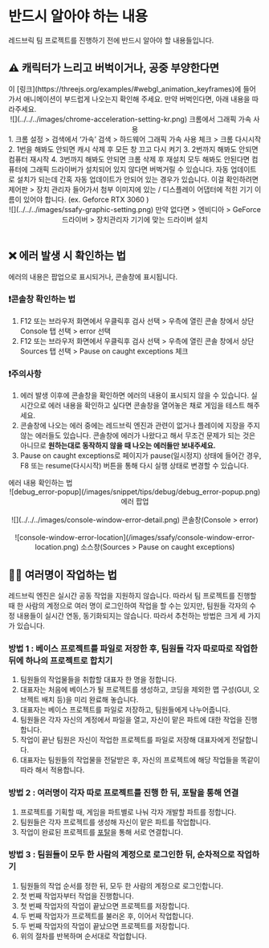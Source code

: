 
# 반드시 알아야 하는 내용

레드브릭 팀 프로젝트를 진행하기 전에 반드시 알아야 할 내용들입니다.

## ⚠️ 캐릭터가 느리고 버벅이거나, 공중 부양한다면

<Callout type="warning">
  이 [링크](https://threejs.org/examples/#webgl_animation_keyframes)에 들어가서
  애니메이션이 부드럽게 나오는지 확인해 주세요. 만약 버벅인다면, 아래 내용을
  따라주세요.
</Callout>
<br />
<center>
    ![](../../../images/chrome-acceleration-setting-kr.png) 크롬에서 그래픽 가속 사용
</center>

<Callout type="warning">
  1. 크롬 설정 > 검색에서 ‘가속’ 검색 > 하드웨어 그래픽 가속 사용 체크 > 크롬
  다시시작  
  2. 1번을 해봐도 안되면 캐시 삭제 후 모든 창 끄고 다시 켜기  
  3. 2번까지 해봐도 안되면 컴퓨터 재시작
  4. 3번까지 해봐도 안되면 크롬 삭제 후 재설치
</Callout>
<Callout type="error">
  모두 해봐도 안된다면 컴퓨터에 그래픽 드라이버가 설치되어 있지 않다면 버벅거릴 수 있습니다.  
  자동 업데이트로 설치가 되는데 간혹 자동 업데이트가 안되어 있는 경우가 있습니다.  
  이걸 확인하려면 제어판 > 장치 관리자 들어가서 첨부 이미지에 있는 / 디스플레이 어댑터에 적힌 기기 이름이 있어야 합니다.  
  (ex. Geforce RTX 3060 )
</Callout>
<br/>
<center>
    ![](../../../images/ssafy-graphic-setting.png) 
    만약 없다면 > 엔비디아 > GeForce 드라이버 > 장치관리자 기기에 맞는 드라이버 설치
</center>

<br/>

## ❌ 에러 발생 시 확인하는 법

에러의 내용은 팝업으로 표시되거나, 콘솔창에 표시됩니다.  

### ❗️콘솔창 확인하는 법  
1. F12 또는 브라우저 화면에서 우클릭후 검사 선택 > 우측에 열린 콘솔 창에서 상단 Console 탭 선택 > error 선택
2. F12 또는 브라우저 화면에서 우클릭후 검사 선택 > 우측에 열린 콘솔 창에서 상단 Sources 탭 선택 > Pause on caught exceptions 체크

### ❗️주의사항

1. 에러 발생 이후에 콘솔창을 확인하면 에러의 내용이 표시되지 않을 수 있습니다. 실시간으로 에러 내용을 확인하고 싶다면 콘솔창을 열어놓은 채로 게임을 테스트 해주세요.
2. 콘솔창에 나오는 에러 중에는 레드브릭 엔진과 관련이 없거나 플레이에 지장을 주지 않는 에러들도 있습니다. 콘솔창에 에러가 나왔다고 해서 무조건 문제가 되는 것은 아니므로 **원하는대로 동작하지 않을 때 나오는 에러들만 보내주세요.**
3. Pause on caught exceptions로 페이지가 pause(일시정지) 상태에 들어간 경우, F8 또는 resume(다시시작) 버튼을 통해 다시 실행 상태로 변경할 수 있습니다.

<Callout type="info">
  에러 내용 확인하는 법  
  <br/>
  <center>![debug_error-popup](/images/snippet/tips/debug/debug_error-popup.png) 에러 팝업</center>  
  <br/>
  <center>![](../../../images/console-window-error-detail.png) 콘솔창(Console > error)</center>
  <br/>
  <center>![console-window-error-location](/images/ssafy/console-window-error-location.png) 소스창(Sources > Pause on caught exceptions)</center>
</Callout>

## 🧑‍💻 여러명이 작업하는 법

<Callout type="warning">
  레드브릭 엔진은 실시간 공동 작업을 지원하지 않습니다.  
  따라서 팀 프로젝트를 진행할 때 한 사람의 계정으로 여러 명이 로그인하여 작업을 할 수는 있지만, 팀원들 각자의 수정 내용들이 실시간 연동, 동기화되지는 않습니다.  
  따라서 추천하는 방법은 크게 세 가지가 있습니다.  
</Callout>

### 방법 1 : 베이스 프로젝트를 파일로 저장한 후, 팀원들 각자 따로따로 작업한 뒤에 하나의 프로젝트로 합치기  

1. 팀원들의 작업물들을 취합할 대표자 한 명을 정합니다.  
2. 대표자는 처음에 베이스가 될 프로젝트를 생성하고, 코딩을 제외한 맵 구성(GUI, 오브젝트 배치 등)을 미리 완료해 놓습니다.  
3. 대표자는 베이스 프로젝트를 파일로 저장하고, 팀원들에게 나누어줍니다.  
4. 팀원들은 각자 자신의 계정에서 파일을 열고, 자신이 맡은 파트에 대한 작업을 진행합니다.  
5. 작업이 끝난 팀원은 자신이 작업한 프로젝트를 파일로 저장해 대표자에게 전달합니다.  
6. 대표자는 팀원들의 작업물을 전달받은 후, 자신의 프로젝트에 해당 작업들을 똑같이 따라 해서 적용합니다.  

### 방법 2 : 여러명이 각자 따로 프로젝트를 진행 한 뒤, 포탈을 통해 연결  

1. 프로젝트를 기획할 때, 게임을 파트별로 나눠 각자 개발할 파트를 정합니다.  
2. 팀원들은 각자 프로젝트를 생성해 자신이 맡은 파트를 작업합니다.  
3. 작업이 완료된 프로젝트를 [포탈](../snippet/redbrick-extension/portal)을 통해 서로 연결합니다.  


### 방법 3 : 팀원들이 모두 한 사람의 계정으로 로그인한 뒤, 순차적으로 작업하기  

1. 팀원들의 작업 순서를 정한 뒤, 모두 한 사람의 계정으로 로그인합니다.  
2. 첫 번째 작업자부터 작업을 진행합니다.  
3. 첫 번째 작업자의 작업이 끝났으면 프로젝트를 저장합니다.  
4. 두 번째 작업자가 프로젝트를 불러온 후, 이어서 작업합니다.  
5. 두 번째 작업자의 작업이 끝났으면 프로젝트를 저장합니다.  
6. 위의 절차를 반복하며 순서대로 작업합니다.  